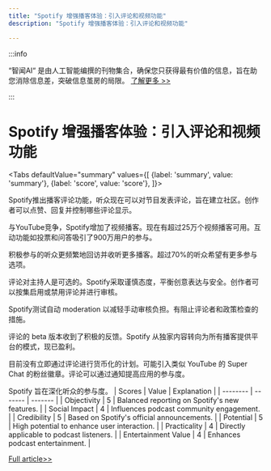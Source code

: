 ```yaml
---
title: "Spotify 增强播客体验：引入评论和视频功能"
description: "Spotify 增强播客体验：引入评论和视频功能"

---
```



:::info

“智闻AI“ 是由人工智能编撰的刊物集合，确保您只获得最有价值的信息，旨在助您消除信息差，突破信息茧房的局限。  [了解更多 >>](/)

:::

# Spotify 增强播客体验：引入评论和视频功能


<Tabs
	defaultValue="summary"
	values={[
	{label: 'summary', value: 'summary'},
	{label: 'score', value: 'score'},
]}>
<TabItem value="summary">


Spotify推出播客评论功能，听众现在可以对节目发表评论，旨在建立社区。创作者可以点赞、回复并控制哪些评论显示。

与YouTube竞争，Spotify增加了视频播客。现在有超过25万个视频播客可用。互动功能如投票和问答吸引了900万用户的参与。

积极参与的听众更频繁地回访并收听更多播客。超过70%的听众希望有更多参与选项。

评论对主持人是可选的。Spotify采取谨慎态度，平衡创意表达与安全。创作者可以按集启用或禁用评论并进行审核。

Spotify测试自动 moderation 以减轻手动审核负担。有阻止评论者和政策检查的措施。

评论的 beta 版本收到了积极的反馈。Spotify 从独家内容转向为所有播客提供平台的模式，现已盈利。

目前没有立即通过评论进行货币化的计划。可能引入类似 YouTube 的 Super Chat 的粉丝徽章。评论可以通过通知提高应用的参与度。

Spotify 旨在深化听众的参与度。
</TabItem>
<TabItem value="score">
	| Scores     | Value   | Explanation |
	| -------- | ------- | ------- |
	| Objectivity  | 5    | Balanced reporting on Spotify's new features.    |
	| Social Impact | 4     | Influences podcast community engagement.    |
	| Credibility    | 5    | Based on Spotify's official announcements.    |
	| Potential    | 5    | High potential to enhance user interaction.    |
	| Practicality    | 4    | Directly applicable to podcast listeners.    |
	| Entertainment Value    | 4    | Enhances podcast entertainment.    |
</TabItem>
</Tabs>

[Full article>>](https://techcrunch.com/2024/07/09/chasing-youtube-spotify-adds-comments-to-podcasts/)
